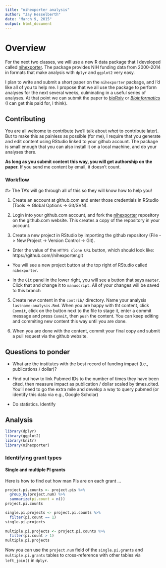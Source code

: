 ```yaml
---
title: "nihexporter analysis"
author: "Jay Hesselberth"
date: "March 9, 2015"
output: html_document
---
```


# Overview

For the next two classes, we will use a new R data package that I developed called [nihexporter](https://github.com/jayhesselberth/nihexporter). The package provides NIH funding data from 2000-2014 in formats that make analysis with `dplyr` and `ggplot2` very easy.

I plan to write and submit a short paper on the `nihexporter` package, and I'd like all of you to help me. I propose that we all use the package to perform analyses for the next several weeks, culminating in a useful series of analyses. At that point we can submit the paper to [bioRxiv](http://biorxiv.org/) or [*Bioinformatics*](http://bioinformatics.oxfordjournals.org/) (I can get this paid for, I think).

## Contributing

You are all welcome to contribute (we'll talk about *what* to contribute later). But to make this as painless as possible (for me), I require that you generate and edit content using RStudio linked to your github account. The package is small enough that you can also install it on a local machine, and do your analyses there.

**As long as you submit content this way, you will get authorship on the paper.** If you send me content by email, it doesn't count.

### Workflow

#> The TA's will go through all of this so they will know how to help you!

1. Create an account at github.com and enter those credentials in RStudio (Tools -> Global Options -> Git/SVN).

2. Login into your github.com account, and fork the [nihexporter](https://github.com/jayhesselberth/nihexporter) repository on the github.com website. This creates a copy of the repository in your account.

3. Create a new project in RStudio by importing the github repository (File -> New Project -> Version Control -> Git).

  - Enter the value of the `HTTPS clone URL` button, which should look like: https://github.com/<username>/nihexporter.git

  - You will see a new project button at the top right of RStudio called `nihexporter`.
  
  - In the `Git` panel in the lower right, you will see a button that says `master`. Click that and change it to `manuscript`. All of your changes will be saved to this branch

5. Create new content in the `contrib/` directory. Name your analysis `lastname-analysis.Rmd`. When you are happy with tht content, click `Commit`, click on the button next to the file to stage it, enter a commit message and press `Commit`, then `push` the content. You can keep editing and commiting new content this way until you are done.

6. When you are done with the content, commit your final copy and submit a pull request via the github website.

## Questions to ponder

* What are the institutes with the best record of funding impact (i.e., publications / dollar)?

* Find out how to link Pubmed IDs to the number of times they have been cited, then measure impact as publication / dollar scaled by times.cited. You'll need to go the extra mile and develop a way to query pubmed (or identify this data via e.g., Google Scholar)

* Do statistics. Identify  

## Analysis

```r
library(dplyr)
library(ggplot2)
library(knitr)
library(nihexporter)
```

### Identifying grant types

#### Single and multiple PI grants

Here is how to find out how man PIs are on each grant ...

```r
project.pi.counts <- project.pis %>%
  group_by(project.num) %>%
  summarize(pi.count = n())
project.pi.counts

single.pi.projects <- project.pi.counts %>%
  filter(pi.count == 1)    
single.pi.projects
  
multiple.pi.projects <- project.pi.counts %>%
  filter(pi.count > 1)
multiple.pi.projects
```

Now you can use the `project.num` field of the `single.pi.grants` and `multiple.pi.grants` tables to cross-reference with other tables via `left_join()` in `dplyr`.

```r
```
